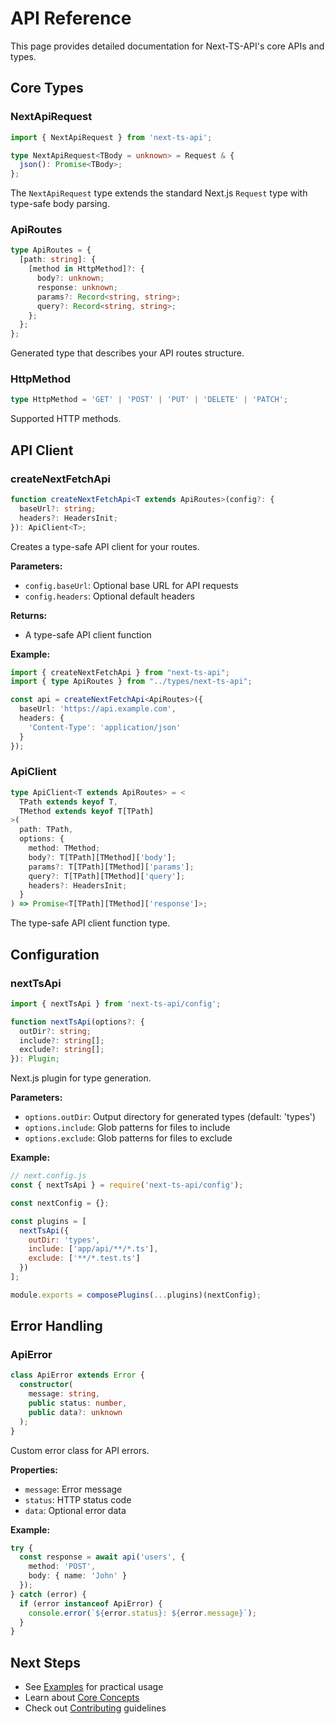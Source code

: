 # API Reference

This page provides detailed documentation for Next-TS-API's core APIs and types.

## Core Types

### NextApiRequest

```typescript
import { NextApiRequest } from 'next-ts-api';

type NextApiRequest<TBody = unknown> = Request & {
  json(): Promise<TBody>;
};
```

The `NextApiRequest` type extends the standard Next.js `Request` type with type-safe body parsing.

### ApiRoutes

```typescript
type ApiRoutes = {
  [path: string]: {
    [method in HttpMethod]?: {
      body?: unknown;
      response: unknown;
      params?: Record<string, string>;
      query?: Record<string, string>;
    };
  };
};
```

Generated type that describes your API routes structure.

### HttpMethod

```typescript
type HttpMethod = 'GET' | 'POST' | 'PUT' | 'DELETE' | 'PATCH';
```

Supported HTTP methods.

## API Client

### createNextFetchApi

```typescript
function createNextFetchApi<T extends ApiRoutes>(config?: {
  baseUrl?: string;
  headers?: HeadersInit;
}): ApiClient<T>;
```

Creates a type-safe API client for your routes.

**Parameters:**
- `config.baseUrl`: Optional base URL for API requests
- `config.headers`: Optional default headers

**Returns:**
- A type-safe API client function

**Example:**
```typescript
import { createNextFetchApi } from "next-ts-api";
import { type ApiRoutes } from "../types/next-ts-api";

const api = createNextFetchApi<ApiRoutes>({
  baseUrl: 'https://api.example.com',
  headers: {
    'Content-Type': 'application/json'
  }
});
```

### ApiClient

```typescript
type ApiClient<T extends ApiRoutes> = <
  TPath extends keyof T,
  TMethod extends keyof T[TPath]
>(
  path: TPath,
  options: {
    method: TMethod;
    body?: T[TPath][TMethod]['body'];
    params?: T[TPath][TMethod]['params'];
    query?: T[TPath][TMethod]['query'];
    headers?: HeadersInit;
  }
) => Promise<T[TPath][TMethod]['response']>;
```

The type-safe API client function type.

## Configuration

### nextTsApi

```typescript
import { nextTsApi } from 'next-ts-api/config';

function nextTsApi(options?: {
  outDir?: string;
  include?: string[];
  exclude?: string[];
}): Plugin;
```

Next.js plugin for type generation.

**Parameters:**
- `options.outDir`: Output directory for generated types (default: 'types')
- `options.include`: Glob patterns for files to include
- `options.exclude`: Glob patterns for files to exclude

**Example:**
```javascript
// next.config.js
const { nextTsApi } = require('next-ts-api/config');

const nextConfig = {};

const plugins = [
  nextTsApi({
    outDir: 'types',
    include: ['app/api/**/*.ts'],
    exclude: ['**/*.test.ts']
  })
];

module.exports = composePlugins(...plugins)(nextConfig);
```

## Error Handling

### ApiError

```typescript
class ApiError extends Error {
  constructor(
    message: string,
    public status: number,
    public data?: unknown
  );
}
```

Custom error class for API errors.

**Properties:**
- `message`: Error message
- `status`: HTTP status code
- `data`: Optional error data

**Example:**
```typescript
try {
  const response = await api('users', {
    method: 'POST',
    body: { name: 'John' }
  });
} catch (error) {
  if (error instanceof ApiError) {
    console.error(`${error.status}: ${error.message}`);
  }
}
```

## Next Steps

- See [Examples](/docs/examples) for practical usage
- Learn about [Core Concepts](/docs/core-concepts)
- Check out [Contributing](/docs/contributing) guidelines 
